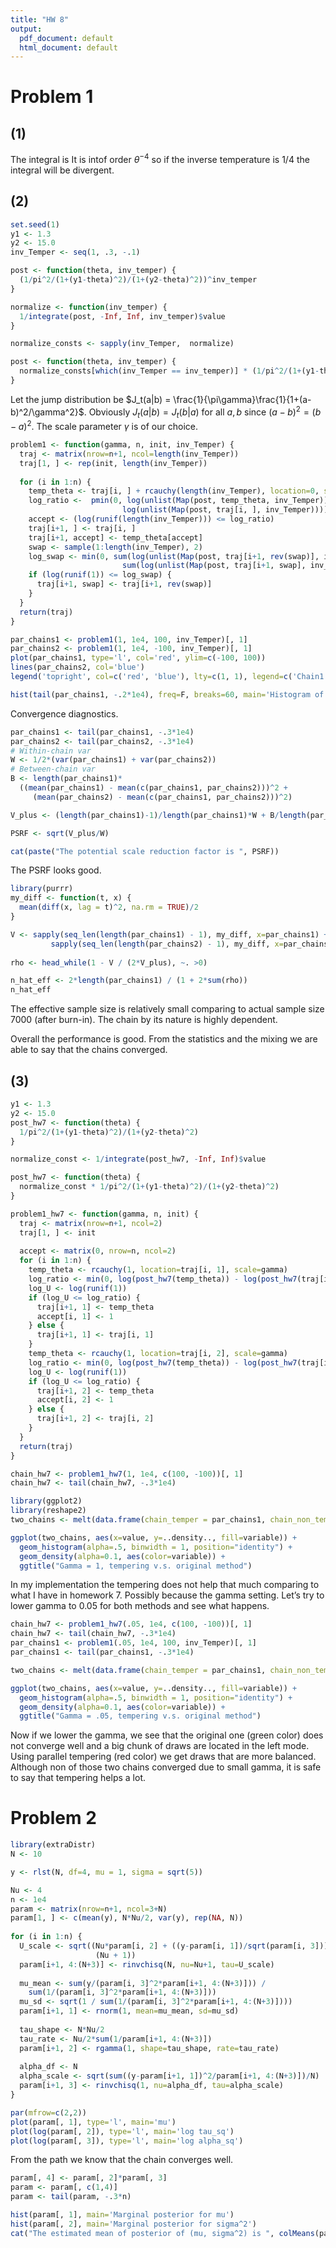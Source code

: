 ```yaml
---
title: "HW 8"
output:
  pdf_document: default
  html_document: default
---
```


# Problem 1

## (1)
The integral is
\begin{align*}
&\quad \int_{-\infty}^{\infty} p(\theta|y) \;d\theta\\
&\propto \int_{-\infty}^{\infty}\prod_{i=1}^{2} \frac{1}{\pi\left\{1+(y_i-\theta)^2 \right\}} \;d\theta
\end{align*}
It is intof order $\theta^{-4}$ so if the inverse temperature is $1/4$ the integral will be divergent.

## (2)

```r
set.seed(1)
y1 <- 1.3
y2 <- 15.0
inv_Temper <- seq(1, .3, -.1)

post <- function(theta, inv_temper) {
  (1/pi^2/(1+(y1-theta)^2)/(1+(y2-theta)^2))^inv_temper
}

normalize <- function(inv_temper) {
  1/integrate(post, -Inf, Inf, inv_temper)$value
} 

normalize_consts <- sapply(inv_Temper,  normalize)

post <- function(theta, inv_temper) {
  normalize_consts[which(inv_Temper == inv_temper)] * (1/pi^2/(1+(y1-theta)^2)/(1+(y2-theta)^2))^inv_temper
}
```

Let the jump distribution be $J_t(a|b) = \frac{1}{\pi\gamma}\frac{1}{1+(a-b)^2/\gamma^2}$. Obviously $J_t(a|b) = J_t(b|a)$ for all $a,b$ since $(a-b)^2 = (b-a)^2$. The scale parameter $\gamma$ is of our choice. 
```r
problem1 <- function(gamma, n, init, inv_Temper) {
  traj <- matrix(nrow=n+1, ncol=length(inv_Temper))
  traj[1, ] <- rep(init, length(inv_Temper))
  
  for (i in 1:n) {
    temp_theta <- traj[i, ] + rcauchy(length(inv_Temper), location=0, scale=gamma)
    log_ratio <-  pmin(0, log(unlist(Map(post, temp_theta, inv_Temper))) - 
                         log(unlist(Map(post, traj[i, ], inv_Temper))))
    accept <- (log(runif(length(inv_Temper))) <= log_ratio) 
    traj[i+1, ] <- traj[i, ]
    traj[i+1, accept] <- temp_theta[accept]
    swap <- sample(1:length(inv_Temper), 2)
    log_swap <- min(0, sum(log(unlist(Map(post, traj[i+1, rev(swap)], inv_Temper[swap])))) - 
                         sum(log(unlist(Map(post, traj[i+1, swap], inv_Temper[swap])))))
    if (log(runif(1)) <= log_swap) {
      traj[i+1, swap] <- traj[i+1, rev(swap)]
    }
  }
  return(traj)
}

```


```r
par_chains1 <- problem1(1, 1e4, 100, inv_Temper)[, 1]
par_chains2 <- problem1(1, 1e4, -100, inv_Temper)[, 1]
plot(par_chains1, type='l', col='red', ylim=c(-100, 100))
lines(par_chains2, col='blue')
legend('topright', col=c('red', 'blue'), lty=c(1, 1), legend=c('Chain1', 'Chain2'))

hist(tail(par_chains1, -.2*1e4), freq=F, breaks=60, main='Histogram of draws')
```

Convergence diagnostics.
```r
par_chains1 <- tail(par_chains1, -.3*1e4)
par_chains2 <- tail(par_chains2, -.3*1e4)
# Within-chain var
W <- 1/2*(var(par_chains1) + var(par_chains2))
# Between-chain var
B <- length(par_chains1)*
  ((mean(par_chains1) - mean(c(par_chains1, par_chains2)))^2 +
     (mean(par_chains2) - mean(c(par_chains1, par_chains2)))^2)

V_plus <- (length(par_chains1)-1)/length(par_chains1)*W + B/length(par_chains1)

PSRF <- sqrt(V_plus/W)
```

```r
cat(paste("The potential scale reduction factor is ", PSRF))
```
The PSRF looks good.

```r
library(purrr)
my_diff <- function(t, x) {
  mean(diff(x, lag = t)^2, na.rm = TRUE)/2
}

V <- sapply(seq_len(length(par_chains1) - 1), my_diff, x=par_chains1) +
         sapply(seq_len(length(par_chains2) - 1), my_diff, x=par_chains2)
  
rho <- head_while(1 - V / (2*V_plus), ~. >0)

n_hat_eff <- 2*length(par_chains1) / (1 + 2*sum(rho))
n_hat_eff
```
The effective sample size is relatively small comparing to actual sample size 7000 (after burn-in). The chain by its nature is highly dependent. 

Overall the performance is good. From the statistics and the mixing we are able to say that the chains converged. 

## (3)

```r
y1 <- 1.3
y2 <- 15.0
post_hw7 <- function(theta) {
  1/pi^2/(1+(y1-theta)^2)/(1+(y2-theta)^2)
}

normalize_const <- 1/integrate(post_hw7, -Inf, Inf)$value

post_hw7 <- function(theta) {
  normalize_const * 1/pi^2/(1+(y1-theta)^2)/(1+(y2-theta)^2)
}

problem1_hw7 <- function(gamma, n, init) {
  traj <- matrix(nrow=n+1, ncol=2)
  traj[1, ] <- init
  
  accept <- matrix(0, nrow=n, ncol=2)
  for (i in 1:n) {
    temp_theta <- rcauchy(1, location=traj[i, 1], scale=gamma)
    log_ratio <- min(0, log(post_hw7(temp_theta)) - log(post_hw7(traj[i, 1])))
    log_U <- log(runif(1))
    if (log_U <= log_ratio) {
      traj[i+1, 1] <- temp_theta
      accept[i, 1] <- 1
    } else {
      traj[i+1, 1] <- traj[i, 1]
    }
    temp_theta <- rcauchy(1, location=traj[i, 2], scale=gamma)
    log_ratio <- min(0, log(post_hw7(temp_theta)) - log(post_hw7(traj[i, 2])))
    log_U <- log(runif(1))
    if (log_U <= log_ratio) {
      traj[i+1, 2] <- temp_theta
      accept[i, 2] <- 1
    } else {
      traj[i+1, 2] <- traj[i, 2]
    }
  }
  return(traj)
}

chain_hw7 <- problem1_hw7(1, 1e4, c(100, -100))[, 1]
chain_hw7 <- tail(chain_hw7, -.3*1e4)
```

```r
library(ggplot2)
library(reshape2)
two_chains <- melt(data.frame(chain_temper = par_chains1, chain_non_temper = chain_hw7))

ggplot(two_chains, aes(x=value, y=..density.., fill=variable)) +
  geom_histogram(alpha=.5, binwidth = 1, position="identity") +
  geom_density(alpha=0.1, aes(color=variable)) +
  ggtitle("Gamma = 1, tempering v.s. original method")
```
In my implementation the tempering does not help that much comparing to what I have in homework 7. Possibly because the gamma setting. Let's try to lower gamma to $0.05$ for both methods and see what happens.

```r
chain_hw7 <- problem1_hw7(.05, 1e4, c(100, -100))[, 1]
chain_hw7 <- tail(chain_hw7, -.3*1e4)
par_chains1 <- problem1(.05, 1e4, 100, inv_Temper)[, 1]
par_chains1 <- tail(par_chains1, -.3*1e4)
```

```r
two_chains <- melt(data.frame(chain_temper = par_chains1, chain_non_temper = chain_hw7))

ggplot(two_chains, aes(x=value, y=..density.., fill=variable)) +
  geom_histogram(alpha=.5, binwidth = 1, position="identity") +
  geom_density(alpha=0.1, aes(color=variable)) +
  ggtitle("Gamma = .05, tempering v.s. original method")
```
Now if we lower the gamma, we see that the original one (green color) does not converge well and a big chunk of draws are located in the left mode. Using parallel tempering (red color) we get draws that are more balanced. Although non of those two chains converged due to small gamma, it is safe to say that tempering helps a lot.

# Problem 2
```r
library(extraDistr)
N <- 10

y <- rlst(N, df=4, mu = 1, sigma = sqrt(5))
```

```r
Nu <- 4
n <- 1e4
param <- matrix(nrow=n+1, ncol=3+N)
param[1, ] <- c(mean(y), N*Nu/2, var(y), rep(NA, N))
  
for (i in 1:n) {
  U_scale <- sqrt((Nu*param[i, 2] + ((y-param[i, 1])/sqrt(param[i, 3]))^2) / 
                   (Nu + 1))
  param[i+1, 4:(N+3)] <- rinvchisq(N, nu=Nu+1, tau=U_scale)
  
  mu_mean <- sum(y/(param[i, 3]^2*param[i+1, 4:(N+3)])) / 
    sum(1/(param[i, 3]^2*param[i+1, 4:(N+3)]))
  mu_sd <- sqrt(1 / sum(1/(param[i, 3]^2*param[i+1, 4:(N+3)])))
  param[i+1, 1] <- rnorm(1, mean=mu_mean, sd=mu_sd)
  
  tau_shape <- N*Nu/2
  tau_rate <- Nu/2*sum(1/param[i+1, 4:(N+3)])
  param[i+1, 2] <- rgamma(1, shape=tau_shape, rate=tau_rate)
  
  alpha_df <- N
  alpha_scale <- sqrt(sum((y-param[i+1, 1])^2/param[i+1, 4:(N+3)])/N)
  param[i+1, 3] <- rinvchisq(1, nu=alpha_df, tau=alpha_scale)
}


```

```r
par(mfrow=c(2,2))
plot(param[, 1], type='l', main='mu')
plot(log(param[, 2]), type='l', main='log tau_sq')
plot(log(param[, 3]), type='l', main='log alpha_sq')
```
From the path we know that the chain converges well. 

```r
param[, 4] <- param[, 2]*param[, 3]
param <- param[, c(1,4)]
param <- tail(param, -.3*n)
```

```r
hist(param[, 1], main='Marginal posterior for mu')
hist(param[, 2], main='Marginal posterior for sigma^2')
cat("The estimated mean of posterior of (mu, sigma^2) is ", colMeans(param))
```
